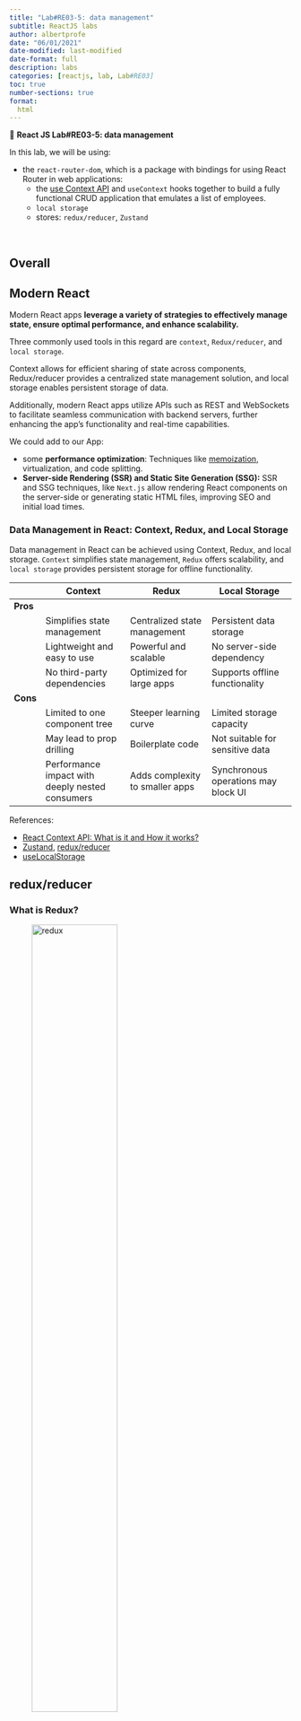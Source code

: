 ```yaml
---
title: "Lab#RE03-5: data management"
subtitle: ReactJS labs
author: albertprofe
date: "06/01/2021"
date-modified: last-modified
date-format: full
description: labs
categories: [reactjs, lab, Lab#RE03]
toc: true
number-sections: true
format:
  html
---
```


::: {.labs}
📘 **React JS Lab#RE03-5: data management**

In this lab, we will be using:

- the ``react-router-dom``, which is a package with bindings for using React Router in web applications:
  - the [use Context API](https://react.dev/learn/passing-data-deeply-with-context){.external} and ``useContext``  hooks together to build a fully functional CRUD application that emulates a list of employees.
  - `local storage`
  - stores: `redux/reducer`, `Zustand`

:::

</br>


## Overall


::: {.callout-note}
## Modern React
Modern React apps **leverage a variety of strategies to effectively manage state, ensure optimal performance, and enhance scalability.**

Three commonly used tools in this regard are ``context``, ``Redux/reducer``, and ``local storage``.

Context allows for efficient sharing of state across components, Redux/reducer provides a centralized state management solution, and local storage enables persistent storage of data.

Additionally, modern React apps utilize APIs such as REST and WebSockets to facilitate seamless communication with backend servers, further enhancing the app's functionality and real-time capabilities.

:::


::: {.column-margin}
We could add to our App:

- some **performance optimization**: Techniques like [memoization](https://www.topcoder.com/thrive/articles/memoization-in-react-js){.external}, virtualization, and code splitting.
- **Server-side Rendering (SSR) and Static Site Generation (SSG):** SSR and SSG techniques, like ``Next.js`` allow rendering React components on the server-side or generating static HTML files, improving SEO and initial load times.
:::

### Data Management in React: Context, Redux, and Local Storage

Data management in React can be achieved using Context, Redux, and local storage. `Context` simplifies state management, `Redux` offers scalability, and `local storage` provides persistent storage for offline functionality.

|           | Context                     | Redux                      | Local Storage               |
| --------- | --------------------------- | -------------------------- | --------------------------- |
| **Pros**      |                            |                            |                             |
|           | Simplifies state management | Centralized state management | Persistent data storage     |
|           | Lightweight and easy to use| Powerful and scalable       | No server-side dependency    |
|           | No third-party dependencies| Optimized for large apps    | Supports offline functionality|
| **Cons**      |                            |                            |                             |
|           | Limited to one component tree| Steeper learning curve      | Limited storage capacity     |
|           | May lead to prop drilling  | Boilerplate code            | Not suitable for sensitive data|
|           | Performance impact with deeply nested consumers | Adds complexity to smaller apps | Synchronous operations may block UI |



References:

- [React Context API: What is it and How it works?](https://www.loginradius.com/blog/engineering/react-context-api/){.exteranl}
- [Zustand ](https://docs.pmnd.rs/zustand/getting-started/introduction){.external}, [redux/reducer](https://redux.js.org/){.external}
- [useLocalStorage](https://usehooks.com/useLocalStorage/){.external}


## redux/reducer

### What is Redux?

![redux](/images/reactjs/redux-fig.gif){width="60%"}

["Redux"](https://redux.js.org/tutorials/essentials/part-1-overview-concepts){.external} is a pattern and library for managing and updating application state, using events called "actions".

It serves as a **centralized store for state that needs to be used across your entire application,** with rules ensuring that the state can only be updated in a predictable fashion.

### Why Should I Use Redux?

Redux helps you **manage "global" state - state that is needed across many parts of your application.**

The patterns and tools provided by Redux make it easier to understand when, where, why, and how the state in your application is being updated, and how your application logic will behave when those changes occur.

Redux guides you towards writing code that is **predictable** and **testable**, which helps give you confidence that your application will work as expected.

### Example: todo

![[todo](https://redux.js.org/tutorials/fundamentals/part-3-state-actions-reducers#starting-the-todo-example-app){.external} tutorial official docs](/images/reactjs/redux-example-todo.png){width="60%"}

## local storage

Let's add local storage to our basic [todo](https://codesandbox.io/s/todo-app-4-6kgxh7?file=/src/todo/TodoApp.jsx:0-6107){.external}

The ``todos`` state is **stored in the local storage using the ``localStorage.setItem`` method.**

It is initialized with the stored ``todos`` from the local storage in the first ``useEffect`` hook. Whenever the ``todos`` state is updated, the second ``useEffect`` hook is triggered, and the updated todos are stored in the local storage using ``localStorage.setItem.``

```.js
// ...

const Todos = () => {
  const [todos, setTodos] = useState([]);

  useEffect(() => {
    const storedTodos = localStorage.getItem(LOCAL_STORAGE_KEY);
    if (storedTodos) {
      setTodos(JSON.parse(storedTodos));
    }
  }, []);

  useEffect(() => {
    localStorage.setItem(LOCAL_STORAGE_KEY, JSON.stringify(todos));
  }, [todos]);

  const fetchTodos = async () => {
    // Fetching todos from API (unchanged code)
    // ...
  };

  const addTodo = (newTodo) => {
    // Adding todo to the state and localStorage
    setTodos([...todos, newTodo]);
  };

  const updateTodo = async (id) => {
    // Updating todo in the state and localStorage
    const updatedTodos = todos.map((todo) => {
      if (todo.id === id) {
        return { ...todo, completed: !todo.completed };
      }
      return todo;
    });

    setTodos(updatedTodos);
  };

  const deleteTodo = async (id) => {
    // Deleting todo from the state and localStorage
    const filteredTodos = todos.filter((todo) => todo.id !== id);
    setTodos(filteredTodos);
  };

  // ...

  return (
    <ApiContext.Provider 
      value={{ todos, addTodo, updateTodo, deleteTodo }}>
      {/* ... */}
    </ApiContext.Provider>
  );
};

export default Todos;
```

## redux/reducer or context

- [Pitfalls of overusing React Context](https://blog.logrocket.com/pitfalls-of-overusing-react-context/){.external}
- [Comparing React Context and Redux](https://betterprogramming.pub/context-limitations-when-emulating-redux-in-a-small-to-medium-size-application-acd05ef882e4){.external}

<!--- navLinks -->
<br><br>
<div class=row>
<br>
<div class='column left previous'>
<br>
[{{< fa solid arrow-left >}} React JS: Lab#RE03-4](/reactjs/rjslab3-4.qmd)
<br>
</div>
<br>
<div class='column center'>
<br>
[{{< fa solid arrow-up >}} top](#top)
<br>
</div>
<br>
<div class='column right next'>
<br>
[React JS: Lab#RE04-1  {{< fa solid arrow-right >}}](/reactjs/rjslab4.qmd)
<br>
</div>
<br>
</div>
